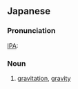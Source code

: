 ==Japanese==
===Pronunciation===
[[IPA]]: {{IPAchar|/in̩rʲoku/}}

===Noun===
{{ja-noun|h|rom=inryoku}}
# {{ja-def|引力}} [[gravitation]], [[gravity]]